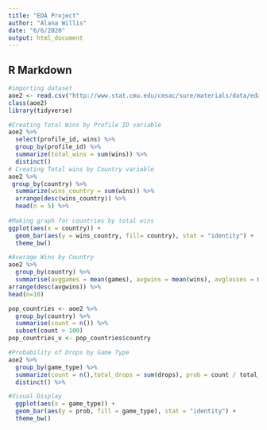 ```yaml
---
title: "EDA Project"
author: "Alana Willis"
date: "6/6/2020"
output: html_document
---
```

## R Markdown

```r
#importing dataset 
aoe2 <- read.csv("http://www.stat.cmu.edu/cmsac/sure/materials/data/eda_projects/aoe2_leaderboard_sample.csv")
class(aoe2)
library(tidyverse)
```

```r
#Creating Total Wins by Profile ID variable
aoe2 %>%
  select(profile_id, wins) %>%
  group_by(profile_id) %>%
  summarize(total_wins = sum(wins)) %>%
  distinct() 
# Creating Total wins by Country variable
aoe2 %>% 
 group_by(country) %>%
  summarize(wins_country = sum(wins)) %>%
  arrange(desc(wins_country)) %>%
  head(n = 5) %>%
  
#Making graph for countries by total wins
ggplot(aes(x = country)) +
  geom_bar(aes(y = wins_country, fill= country), stat = "identity") +
  theme_bw() 

#Average Wins by Country
aoe2 %>%
  group_by(country) %>%
  summarise(avggames = mean(games), avgwins = mean(wins), avglosses = mean(losses), avgdrops = mean(drops)) %>%
arrange(desc(avgwins)) %>%
head(n=10)

```


```r
pop_countries <- aoe2 %>%
  group_by(country) %>%
  summarise(count = n()) %>%
  subset(count > 100) 
pop_countries_v <- pop_countries$country

```



```r
#Probability of Drops by Game Type
aoe2 %>%
  group_by(game_type) %>%
  summarize(count = n(),total_drops = sum(drops), prob = count / total_drops) %>%
  distinct() %>%

#Visual Display
  ggplot(aes(x = game_type)) +
  geom_bar(aes(y = prob, fill = game_type), stat = "identity") +
  theme_bw() 

```


